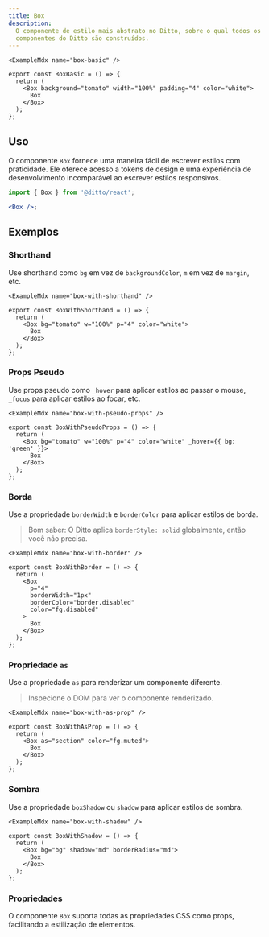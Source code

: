 ```yaml
---
title: Box
description:
  O componente de estilo mais abstrato no Ditto, sobre o qual todos os outros
  componentes do Ditto são construídos.
---
```


```
<ExampleMdx name="box-basic" />
```

```tsx
export const BoxBasic = () => {
  return (
    <Box background="tomato" width="100%" padding="4" color="white">
      Box
    </Box>
  );
};
```

## Uso

O componente `Box` fornece uma maneira fácil de escrever estilos com praticidade.
Ele oferece acesso a tokens de design e uma experiência de desenvolvimento incomparável
ao escrever estilos responsivos.

```jsx
import { Box } from '@ditto/react';

<Box />;
```

## Exemplos

### Shorthand

Use shorthand como `bg` em vez de `backgroundColor`, `m` em vez de `margin`, etc.

```
<ExampleMdx name="box-with-shorthand" />
```

```tsx
export const BoxWithShorthand = () => {
  return (
    <Box bg="tomato" w="100%" p="4" color="white">
      Box
    </Box>
  );
};
```

### Props Pseudo

Use props pseudo como `_hover` para aplicar estilos ao passar o mouse, `_focus` para aplicar estilos ao focar, etc.

```
<ExampleMdx name="box-with-pseudo-props" />
```

```tsx
export const BoxWithPseudoProps = () => {
  return (
    <Box bg="tomato" w="100%" p="4" color="white" _hover={{ bg: 'green' }}>
      Box
    </Box>
  );
};
```

### Borda

Use a propriedade `borderWidth` e `borderColor` para aplicar estilos de borda.

> Bom saber: O Ditto aplica `borderStyle: solid` globalmente, então você não precisa.

```
<ExampleMdx name="box-with-border" />
```

```tsx
export const BoxWithBorder = () => {
  return (
    <Box
      p="4"
      borderWidth="1px"
      borderColor="border.disabled"
      color="fg.disabled"
    >
      Box
    </Box>
  );
};
```

### Propriedade `as`

Use a propriedade `as` para renderizar um componente diferente.

> Inspecione o DOM para ver o componente renderizado.

```
<ExampleMdx name="box-with-as-prop" />
```

```tsx
export const BoxWithAsProp = () => {
  return (
    <Box as="section" color="fg.muted">
      Box
    </Box>
  );
};
```

### Sombra

Use a propriedade `boxShadow` ou `shadow` para aplicar estilos de sombra.

```
<ExampleMdx name="box-with-shadow" />
```

```tsx
export const BoxWithShadow = () => {
  return (
    <Box bg="bg" shadow="md" borderRadius="md">
      Box
    </Box>
  );
};
```

### Propriedades

O componente `Box` suporta todas as propriedades CSS como props, facilitando a estilização de elementos.
